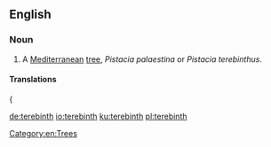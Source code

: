==English==
{{wikipedia}}
===Noun===
{{en-noun|s}}

# A [[Mediterranean]] [[tree]], ''Pistacia palaestina'' or ''Pistacia terebinthus''.


====Translations===={
{{trans-top|a Mediterranean tree}}
{{trans-mid}}
{{trans-bottom}}
[[Category:en:Trees]]

[[de:terebinth]]
[[io:terebinth]]
[[ku:terebinth]]
[[pl:terebinth]]